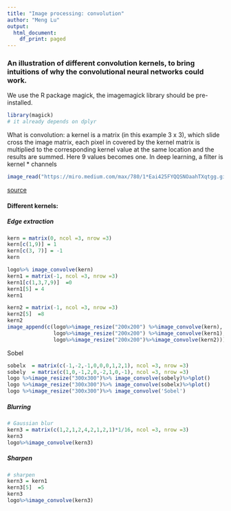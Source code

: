 ```yaml
---
title: "Image processing: convolution"
author: "Meng Lu"
output:
  html_document:
    df_print: paged
---
```

### An illustration of different convolution kernels, to bring intuitions of why the convolutional neural networks could work.

We use the R package magick, the imagemagick library should be pre-installed. 
```r
library(magick)
# it already depends on dplyr
```

What is convolution: a kernel is a matrix (in this example 3 x 3), which slide cross the image matrix, each pixel in covered by the kernel matrix is multiplied to the corresponding kernel value at the same location and the results are summed. Here 9 values becomes one. In deep learning, a filter is  kernel * channels 

```r
image_read("https://miro.medium.com/max/780/1*Eai425FYQQSNOaahTXqtgg.gif")
```
[source]("https://miro.medium.com/max/780/1*Eai425FYQQSNOaahTXqtgg.gif")

#### Different kernels:

##### Edge extraction 


```r
kern = matrix(0, ncol =3, nrow =3)
kern[c(1,9)] = 1
kern[c(3, 7)] = -1
kern

logo%>% image_convolve(kern)
kern1 = matrix(-1, ncol =3, nrow =3)
kern1[c(1,3,7,9)]  =0
kern1[5] = 4
kern1

kern2 = matrix(-1, ncol =3, nrow =3)
kern2[5]  =8
kern2
image_append(c(logo%>%image_resize("200x200") %>%image_convolve(kern),
               logo%>%image_resize("200x200") %>%image_convolve(kern1), 
               logo%>%image_resize("200x200")%>%image_convolve(kern2)))


```

Sobel
```r
sobelx  = matrix(c(-1,-2,-1,0,0,0,1,2,1), ncol =3, nrow =3)
sobely  = matrix(c(1,0,-1,2,0,-2,1,0,-1), ncol =3, nrow =3)
logo %>%image_resize("300x300")%>% image_convolve(sobely)%>%plot()
logo %>%image_resize("300x300")%>% image_convolve(sobelx)%>%plot()
logo %>%image_resize("300x300")%>% image_convolve('Sobel')
```

##### Blurring
```r
# Gaussian blur
kern3 = matrix(c(1,2,1,2,4,2,1,2,1)*1/16, ncol =3, nrow =3)
kern3
logo%>%image_convolve(kern3)
```

##### Sharpen
```r
# sharpen
kern3 = kern1
kern3[5]  =5
kern3 
logo%>%image_convolve(kern3)
```
